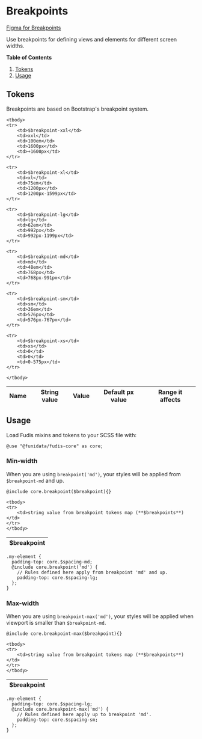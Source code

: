 
<Meta title="Foundations/Breakpoints" />

# Breakpoints

[Figma for Breakpoints](https://www.figma.com/file/a6G6ZD6W3tlq0qmUkdvdp1/Fudis-DS-Foundations?type=design&node-id=822-394&mode=design&t=Z3hBCijTMHJNlDzQ-0)

Use breakpoints for defining views and elements for different screen widths.

**Table of Contents**

1. [Tokens](#tokens)
2. [Usage](#usage)

## Tokens

Breakpoints are based on Bootstrap's breakpoint system.

<table>
    <thead>
    <tr>
        <th>Name</th>
        <th>String value</th>
        <th>Value</th>
        <th>Default px value</th>
        <th>Range it affects</th>
    </tr>
    </thead>

    <tbody>
    <tr>
        <td>$breakpoint-xxl</td>
        <td>xxl</td>
        <td>100em</td>
        <td>1600px</td>
        <td>+1600px</td>
    </tr>

    <tr>
        <td>$breakpoint-xl</td>
        <td>xl</td>
        <td>75em</td>
        <td>1200px</td>
        <td>1200px-1599px</td>
    </tr>

    <tr>
        <td>$breakpoint-lg</td>
        <td>lg</td>
        <td>62em</td>
        <td>992px</td>
        <td>992px-1199px</td>
    </tr>

    <tr>
        <td>$breakpoint-md</td>
        <td>md</td>
        <td>48em</td>
        <td>768px</td>
        <td>768px-991px</td>
    </tr>

    <tr>
        <td>$breakpoint-sm</td>
        <td>sm</td>
        <td>36em</td>
        <td>576px</td>
        <td>576px-767px</td>
    </tr>

    <tr>
        <td>$breakpoint-xs</td>
        <td>xs</td>
        <td>0</td>
        <td>0</td>
        <td>0-575px</td>
    </tr>

    </tbody>
</table>

## Usage

Load Fudis mixins and tokens to your SCSS file with:

```
@use "@funidata/fudis-core" as core;
```

### Min-width

When you are using `breakpoint('md')`, your styles will be applied from `$breakpoint-md` and up.

```
@include core.breakpoint($breakpoint){}
```

<table>
    <thead>
    <tr>
        <th>$breakpoint</th>
    </tr>
    </thead>

    <tbody>
    <tr>
        <td>string value from breakpoint tokens map (**$breakpoints**)</td>
    </tr>
    </tbody>
</table>

```
.my-element {
  padding-top: core.$spacing-md;
  @include core.breakpoint('md') {
    // Rules defined here apply from breakpoint 'md' and up.
    padding-top: core.$spacing-lg;
  };
}
```

### Max-width

When you are using `breakpoint-max('md')`, your styles will be applied when viewport is smaller than `$breakpoint-md`.

```
@include core.breakpoint-max($breakpoint){}
```

<table>
    <thead>
    <tr>
        <th>$breakpoint</th>
    </tr>
    </thead>

    <tbody>
    <tr>
        <td>string value from breakpoint tokens map (**$breakpoints**)</td>
    </tr>
    </tbody>
</table>

```
.my-element {
  padding-top: core.$spacing-lg;
  @include core.breakpoint-max('md') {
    // Rules defined here apply up to breakpoint 'md'.
    padding-top: core.$spacing-sm;
  };
}
```

